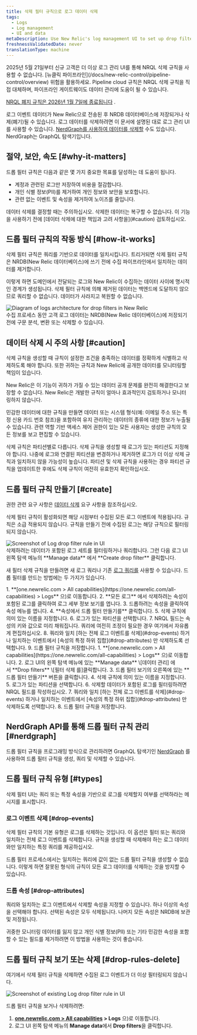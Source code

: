 ```yaml
---
title: 삭제 필터 규칙으로 로그 데이터 삭제
tags:
  - Logs
  - Log management
  - UI and data
metaDescription: Use New Relic's log management UI to set up drop filter rules for dropping specific types of log data.
freshnessValidatedDate: never
translationType: machine
---
```


<Callout variant="important">
  2025년 5월 21일부터 신규 고객은 더 이상 로그 관리 UI를 통해 NRQL 삭제 규칙을 사용할 수 없습니다. [뉴클릭 파이프라인](/docs/new-relic-control/pipeline-control/overview) 위험을 활용하세요. Pipeline cloud 규칙은 NRQL 삭제 규칙을 직접 대체하며, 파이프라인 게이트웨이도 데이터 관리에 도움이 될 수 있습니다.

  [NRQL 폐지 규칙은 2026년 1월 7일에 종료됩니다](/eol/2025/05/drop-rule-filter) .
</Callout>

로그 이벤트 데이터가 New Relic으로 전송된 후 NRDB 데이터베이스에 저장되거나 삭제(폐기)될 수 있습니다. 로그 데이터를 삭제하려면 이 문서에 설명된 대로 로그 관리 UI를 사용할 수 있습니다. [NerdGraph를 사용하여 데이터를 삭제할](/docs/accounts/accounts/data-management/drop-data-using-nerdgraph) 수도 있습니다. NerdGraph는 GraphQL 탐색기입니다.

## 절약, 보안, 속도 [#why-it-matters]

드롭 필터 규칙은 다음과 같은 몇 가지 중요한 목표를 달성하는 데 도움이 됩니다.

* 계정과 관련된 로그만 저장하여 비용을 절감합니다.
* 개인 식별 정보(PII)를 제거하여 개인 정보와 보안을 보호합니다.
* 관련 없는 이벤트 및 속성을 제거하여 노이즈를 줄입니다.

<Callout variant="caution">
  데이터 삭제를 결정할 때는 주의하십시오. 삭제한 데이터는 복구할 수 없습니다. 이 기능을 사용하기 전에 [데이터 삭제에 대한 책임과 고려 사항을](#caution) 검토하십시오.
</Callout>

## 드롭 필터 규칙의 작동 방식 [#how-it-works]

삭제 필터 규칙은 쿼리를 기반으로 데이터를 일치시킵니다. 트리거되면 삭제 필터 규칙은 NRDB(New Relic 데이터베이스)에 쓰기 전에 수집 파이프라인에서 일치하는 데이터를 제거합니다.

이렇게 하면 도메인에서 전달되는 로그와 New Relic이 수집하는 데이터 사이에 명시적인 경계가 생성됩니다. 삭제 필터 규칙에 의해 제거된 데이터는 백엔드에 도달하지 않으므로 쿼리할 수 없습니다. 데이터가 사라지고 복원할 수 없습니다.

<img title="Logs architecture for drop filters in New Relic" alt="Diagram of logs architecture for drop filters in New Relic" src="/images/logs_diagram_ingest-pipeline.webp" />

<figcaption>
  수집 프로세스 동안 고객 로그 데이터는 NRDB(New Relic 데이터베이스)에 저장되기 전에 구문 분석, 변환 또는 삭제할 수 있습니다.
</figcaption>

## 데이터 삭제 시 주의 사항 [#caution]

삭제 규칙을 생성할 때 규칙이 설정한 조건을 충족하는 데이터를 정확하게 식별하고 삭제하도록 해야 합니다. 또한 귀하는 규칙과 New Relic에 공개한 데이터를 모니터링할 책임이 있습니다.

New Relic은 이 기능이 귀하가 가질 수 있는 데이터 공개 문제를 완전히 해결한다고 보장할 수 없습니다. New Relic은 개발한 규칙이 얼마나 효과적인지 검토하거나 모니터링하지 않습니다.

민감한 데이터에 대한 규칙을 만들면 데이터 또는 시스템 형식(예: 이메일 주소 또는 특정 신용 카드 번호 참조)을 포함하여 유지 관리하는 데이터의 종류에 대한 정보가 누출될 수 있습니다. 관련 역할 기반 액세스 제어 권한이 있는 모든 사용자는 생성한 규칙의 모든 정보를 보고 편집할 수 있습니다.

<Callout variant="caution">
  삭제 규칙은 파티션별로 다릅니다. 삭제 규칙을 생성할 때 로그가 있는 파티션도 지정해야 합니다. 나중에 로그와 연결된 파티션을 변경하거나 제거하면 로그가 더 이상 삭제 규칙과 일치하지 않을 가능성이 높습니다. 파티션 및 삭제 규칙을 사용하는 경우 파티션 규칙을 업데이트한 후에도 삭제 규칙이 여전히 유효한지 확인하십시오.
</Callout>

## 드롭 필터 규칙 만들기 [#create]

권한 관련 요구 사항은 [데이터 삭제](/docs/data-apis/manage-data/drop-data-using-nerdgraph#requirements) 요구 사항을 참조하십시오.

삭제 필터 규칙이 활성화되면 해당 시점부터 수집된 모든 로그 이벤트에 적용됩니다. 규칙은 소급 적용되지 않습니다. 규칙을 만들기 전에 수집된 로그는 해당 규칙으로 필터링되지 않습니다.

<img title="Log drop filter rule" alt="Screenshot of Log drop filter rule in UI" src="/images/logs_screenshot-full_drop-filter-selection-2.webp" />

<figcaption>
  삭제하려는 데이터가 포함된 로그 세트를 필터링하거나 쿼리합니다. 그런 다음 로그 UI 왼쪽 탐색 메뉴의 <DNT>**Manage data**</DNT> 에서 <DNT>**Create drop filter**</DNT> 클릭합니다.
</figcaption>

새 필터 삭제 규칙을 만들려면 새 로그 쿼리나 기존 [로그 쿼리를](/docs/logs/new-relic-logs/ui-data/query-syntax-logs) 사용할 수 있습니다. 드롭 필터를 만드는 방법에는 두 가지가 있습니다.

<CollapserGroup>
  <Collapser id="from-attribute" title="속성에서">
    1. <DNT>**[one.newrelic.com &gt; All capabilities](https://one.newrelic.com/all-capabilities) &gt; Logs**</DNT> 으)로 이동합니다.
    2. **모든 로그** 에서 삭제하려는 속성이 포함된 로그를 클릭하여 로그 세부 정보 보기를 엽니다.
    3. 드롭하려는 속성을 클릭하여 속성 메뉴를 엽니다.
    4. **속성에서 드롭 필터 만들기를** 클릭합니다.
    5. 삭제 규칙에 의미 있는 이름을 지정합니다.
    6. 로그가 있는 파티션을 선택합니다.
    7. NRQL 필드는 속성의 키와 값으로 미리 채워집니다. 쿼리에 여전히 조정이 필요한 경우 여기에서 자유롭게 편집하십시오.
    8. 쿼리와 일치 [하는 전체 로그 이벤트를 삭제](#drop-events) 하거나 일치하는 이벤트에서 [속성의 특정 하위 집합](#drop-attributes) 만 삭제하도록 선택합니다.
    9. 드롭 필터 규칙을 저장합니다.
  </Collapser>

  <Collapser id="from-scratch" title="기스로부터">
    1. <DNT>**[one.newrelic.com &gt; All capabilities](https://one.newrelic.com/all-capabilities) &gt; Logs**</DNT> 으)로 이동합니다.
    2. 로그 UI의 왼쪽 탐색 메뉴에 있는 **Manage data** \[데이터 관리] 에서 **Drop filters** \[필터 삭제 를]클릭합니다.
    3. 드롭 필터 보기의 오른쪽에 있는 **드롭 필터 만들기** 버튼을 클릭합니다.
    4. 삭제 규칙에 의미 있는 이름을 지정합니다.
    5. 로그가 있는 파티션을 선택합니다.
    6. 삭제할 데이터가 포함된 로그를 필터링하려면 NRQL 필드를 작성하십시오.
    7. 쿼리와 일치 [하는 전체 로그 이벤트를 삭제](#drop-events) 하거나 일치하는 이벤트에서 [속성의 특정 하위 집합](#drop-attributes) 만 삭제하도록 선택합니다.
    8. 드롭 필터 규칙을 저장합니다.
  </Collapser>
</CollapserGroup>

## NerdGraph API를 통해 드롭 필터 규칙 관리 [#nerdgraph]

드롭 필터 규칙을 프로그래밍 방식으로 관리하려면 GraphQL 탐색기인 [NerdGraph](/docs/accounts/accounts/data-management/drop-data-using-nerdgraph) 를 사용하여 드롭 필터 규칙을 생성, 쿼리 및 삭제할 수 있습니다.

## 드롭 필터 규칙 유형 [#types]

삭제 필터 UI는 쿼리 또는 특정 속성을 기반으로 로그를 삭제할지 여부를 선택하라는 메시지를 표시합니다.

### 로그 이벤트 삭제 [#drop-events]

삭제 필터 규칙의 기본 유형은 로그를 삭제하는 것입니다. 이 옵션은 필터 또는 쿼리와 일치하는 전체 로그 이벤트를 삭제합니다. 규칙을 생성할 때 삭제해야 하는 로그 데이터와만 일치하는 특정 쿼리를 제공하십시오.

드롭 필터 프로세스에서는 일치하는 쿼리에 값이 없는 드롭 필터 규칙을 생성할 수 없습니다. 이렇게 하면 잘못된 형식의 규칙이 모든 로그 데이터를 삭제하는 것을 방지할 수 있습니다.

### 드롭 속성 [#drop-attributes]

쿼리와 일치하는 로그 이벤트에서 삭제할 속성을 지정할 수 있습니다. 하나 이상의 속성을 선택해야 합니다. 선택된 속성은 모두 삭제됩니다. 나머지 모든 속성은 NRDB에 보관 및 저장됩니다.

<Callout variant="tip">
  귀중한 모니터링 데이터를 잃지 않고 개인 식별 정보(PII) 또는 기타 민감한 속성을 포함할 수 있는 필드를 제거하려면 이 방법을 사용하는 것이 좋습니다.
</Callout>

## 드롭 필터 규칙 보기 또는 삭제 [#drop-rules-delete]

여기에서 삭제 필터 규칙을 삭제하면 수집된 로그 이벤트가 더 이상 필터링되지 않습니다.

<img title="Log drop filter rule" alt="Screenshot of existing Log drop filter rule in UI" src="/images/logs_screenshot-full_drop-filter-view2.webp" />

드롭 필터 규칙을 보거나 삭제하려면:

1. <DNT>**[one.newrelic.com &gt; All capabilities](https://one.newrelic.com/all-capabilities) &gt; Logs**</DNT> 으)로 이동합니다.
2. 로그 UI 왼쪽 탐색 메뉴의 <DNT>**Manage data**</DNT>에서 <DNT>**Drop filters**</DNT>을 클릭합니다.